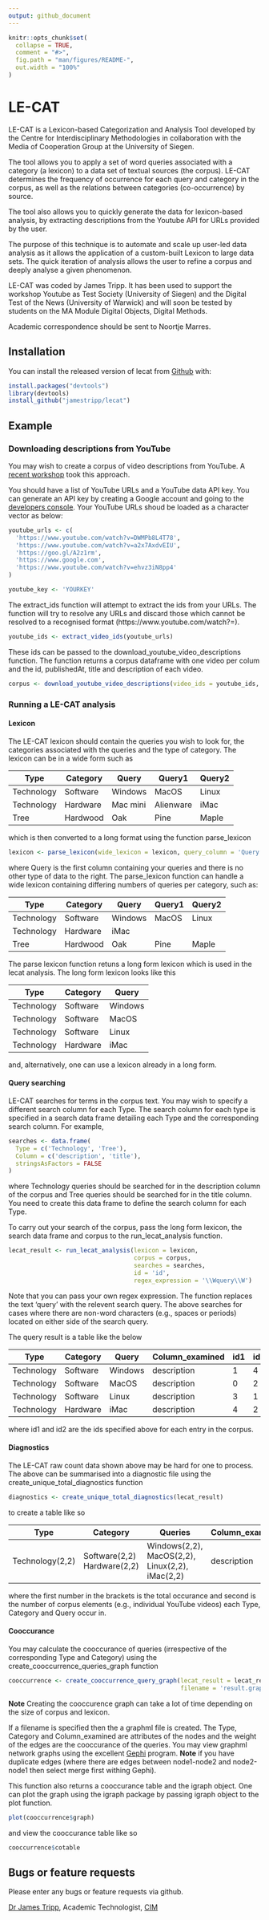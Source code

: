 ```yaml
---
output: github_document
---
```


<!-- README.md is generated from README.Rmd. Please edit that file -->

```r
knitr::opts_chunk$set(
  collapse = TRUE,
  comment = "#>",
  fig.path = "man/figures/README-",
  out.width = "100%"
)
```
# LE-CAT

LE-CAT is a Lexicon-based Categorization and Analysis Tool developed by the Centre for Interdisciplinary Methodologies in collaboration with the Media of Cooperation Group at the University of Siegen.

The tool allows you to apply a set of word queries associated with a category (a lexicon) to a data set of textual sources (the corpus). LE-CAT determines the frequency of occurrence for each query and category in the corpus, as well as the relations between categories (co-occurrence) by source.

The tool also allows you to quickly generate the data for lexicon-based analysis, by extracting descriptions from the Youtube API for URLs provided by the user.

The purpose of this technique is to automate and scale up user-led data analysis as it allows the application of a custom-built Lexicon to large data sets. The quick iteration of analysis allows the user to refine a corpus and deeply analyse a given phenomenon.

LE-CAT was coded by James Tripp. It has been used to support the workshop Youtube as Test Society (University of Siegen) and the Digital Test of the News (University of Warwick) and will soon be tested by students on the MA Module Digital Objects, Digital Methods.

Academic correspondence should be sent to Noortje Marres.

## Installation

You can install the released version of lecat from [Github](https://github.com/) with:

``` r
install.packages("devtools")
library(devtools)
install_github("jamestripp/lecat")
```

## Example

### Downloading descriptions from YouTube

You may wish to create a corpus of video descriptions from YouTube. A [recent workshop](https://warwick.ac.uk/fac/cross_fac/cim/news/a-digital-test-of-the-news) took this approach.

You should have a list of YouTube URLs and a YouTube data API key. You can generate an API key by creating a Google account and going to the [developers console](https://accounts.google.com/ServiceLogin?service=cloudconsole&passive=1209600&osid=1&continue=https://console.developers.google.com/apis/api/youtube/&followup=https://console.developers.google.com/apis/api/youtube/&authuser=0). Your YouTube URLs shoud be loaded as a character vector as below:

``` r
youtube_urls <- c(
  'https://www.youtube.com/watch?v=DWMPb8L4T78',
  'https://www.youtube.com/watch?v=a2x7AxdvEIU',
  'https://goo.gl/A2z1rm',
  'https://www.google.com',
  'https://www.youtube.com/watch?v=ehvz3iN8pp4'
)

youtube_key <- 'YOURKEY'
```

The extract_ids function will attempt to extract the ids from your URLs. The function will try to resolve any URLs and discard those which cannot be resolved to a recognised format (https://www.youtube.com/watch?=).

``` r
youtube_ids <- extract_video_ids(youtube_urls)
```

These ids can be passed to the download_youtube_video_descriptions function. The function returns a corpus dataframe with one video per colum and the id, publishedAt, title and description of each video.

``` r
corpus <- download_youtube_video_descriptions(video_ids = youtube_ids, api_key = youtube_key)
```

### Running a LE-CAT analysis

#### Lexicon

The LE-CAT lexicon should contain the queries you wish to look for, the categories associated with the queries and the type of category. The lexicon can be in a wide form such as

| Type       | Category | Query    | Query1    | Query2 |
|------------|----------|----------|-----------|--------|
| Technology | Software | Windows  | MacOS     | Linux  |
| Technology | Hardware | Mac mini | Alienware | iMac   |
| Tree       | Hardwood | Oak      | Pine      | Maple  |

which is then converted to a long format using the function parse_lexicon

``` r
lexicon <- parse_lexicon(wide_lexicon = lexicon, query_column = 'Query')
```

where Query is the first column containing your queries and there is no other type of data to the right. The parse_lexicon function can handle a wide lexicon containing differing numbers of queries per category, such as:

| Type       | Category | Query    | Query1    | Query2 |
|------------|----------|----------|-----------|--------|
| Technology | Software | Windows  | MacOS     | Linux  |
| Technology | Hardware | iMac   |  |   |
| Tree       | Hardwood | Oak      | Pine      | Maple  |

The parse lexicon function retuns a long form lexicon which is used in the lecat analysis. The long form lexicon looks like this

| Type       | Category | Query    |
|------------|----------|----------|
| Technology | Software | Windows  |
| Technology | Software | MacOS  | 
| Technology | Software | Linux  |
| Technology | Hardware | iMac   |

and, alternatively, one can use a lexicon already in a long form.

#### Query searching

LE-CAT searches for terms in the corpus text. You may wish to specify a different search column for each Type. The search column for each type is specified in a search data frame detailing each Type and the corresponding search column. For example,

``` r
searches <- data.frame(
  Type = c('Technology', 'Tree'),
  Column = c('description', 'title'),
  stringsAsFactors = FALSE
)
```

where Technology queries should be searched for in the description column of the corpus and Tree queries should be searched for in the title column. You need to create this data frame to define the search column for each Type.

To carry out your search of the corpus, pass the long form lexicon, the search data frame and corpus to the run_lecat_analysis function.

``` r
lecat_result <- run_lecat_analysis(lexicon = lexicon,
                                   corpus = corpus,
                                   searches = searches,
                                   id = 'id',
                                   regex_expression = '\\Wquery\\W')
```

Note that you can pass your own regex expression. The function replaces the text 'query' with the relevent search query. The above searches for cases where there are non-word characters (e.g., spaces or periods) located on either side of the search query.

The query result is a table like the below

| Type       | Category | Query    | Column_examined|id1 | id2 |
|------------|----------|----------|--|---|------|
| Technology | Software | Windows  | description | 1 | 4 |
| Technology | Software | MacOS  | description | 0 | 2 |
| Technology | Software | Linux  |description | 3 | 1 |
| Technology | Hardware | iMac   |description | 4 | 2 |

where id1 and id2 are the ids specified above for each entry in the corpus.

#### Diagnostics

The LE-CAT raw count data shown above may be hard for one to process. The above can be summarised into a diagnostic file using the create_unique_total_diagnostics function

``` r
diagnostics <- create_unique_total_diagnostics(lecat_result)
```

to create a table like so

| Type            | Category                    | Queries                                         | Column_examined |
|-----------------|-----------------------------|-------------------------------------------------|-----------------|
| Technology(2,2) | Software(2,2) Hardware(2,2) | Windows(2,2), MacOS(2,2), Linux(2,2), iMac(2,2) | description           |

where the first number in the brackets is the total occurance and second is the number of corpus elements (e.g., individual YouTube videos) each Type, Category and Query occur in.

#### Cooccurance

You may calculate the cooccurance of queries (irrespective of the corresponding Type and Category) using the create_cooccurrence_queries_graph function

``` r
cooccurrence <- create_cooccurrence_query_graph(lecat_result = lecat_result, 
                                                filename = 'result.graphml')

```

__Note__ Creating the cooccurence graph can take a lot of time depending on the size of corpus and lexicon.

If a filename is specified then the a graphml file is created. The Type, Category and Column_examined are attributes of the nodes and the weight of the edges are the cooccurance of the queries. You may view graphml network graphs using the excellent [Gephi](https://gephi.org) program. __Note__ if you have duplicate edges (where there are edges between node1-node2 and node2-node1 then select merge first withing Gephi).

This function also returns a cooccurance table and the igraph object. One can plot the graph using the igraph package by passing igraph object to the plot function.

``` r
plot(cooccurrence$graph)
``` 

and view the cooccurance table like so

``` r
cooccurrence$cotable
```

## Bugs or feature requests

Please enter any bugs or feature requests via github.

[Dr James Tripp](https://jamestripp.github.io), Academic Technologist, [CIM](https://www.warwick.ac.uk/cim)
